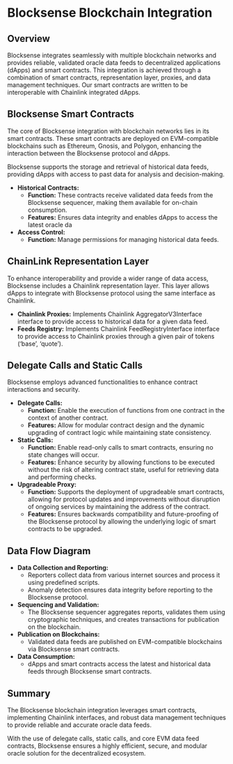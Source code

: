 
# Blocksense Blockchain Integration

## Overview

Blocksense integrates seamlessly with multiple blockchain networks and provides reliable, validated oracle data feeds to decentralized applications (dApps) and smart contracts. This integration is achieved through a combination of smart contracts, representation layer, proxies, and data management techniques. Our smart contracts are written to be interoperable with Chainlink integrated dApps.

<DiagramImage className="blocksense__diagram mt-6 mb-6" src="/diagrams/BlocksenseIntegration.png" alt="Blocksense Integration"/>

## Blocksense Smart Contracts

The core of Blocksense integration with blockchain networks lies in its smart contracts. These smart contracts are deployed on EVM-compatible blockchains such as Ethereum, Gnosis, and Polygon, enhancing the interaction between the Blocksense protocol and dApps.

Blocksense supports the storage and retrieval of historical data feeds, providing dApps with access to past data for analysis and decision-making.

- **Historical Contracts:**
  - **Function:** These contracts receive validated data feeds from the Blocksense sequencer, making them available for on-chain consumption.
  - **Features:** Ensures data integrity and enables dApps to access the latest oracle da
- **Access Control:**
  - **Function:** Manage permissions for managing historical data feeds.

## ChainLink Representation Layer

To enhance interoperability and provide a wider range of data access, Blocksense includes a Chainlink representation layer. This layer allows dApps to integrate with Blocksense protocol using the same interface as Chainlink.

- **Chainlink Proxies:** Implements Chainlink AggregatorV3Interface interface to provide access to historical data for a given data feed.
- **Feeds Registry:** Implements Chainlink FeedRegistryInterface interface to provide access to Chainlink proxies through a given pair of tokens (‘base’, ‘quote’).

## Delegate Calls and Static Calls

Blocksense employs advanced functionalities to enhance contract interactions and security.

- **Delegate Calls:**
  - **Function:** Enable the execution of functions from one contract in the context of another contract.
  - **Features:** Allow for modular contract design and the dynamic upgrading of contract logic while maintaining state consistency.
- **Static Calls:**
  - **Function:** Enable read-only calls to smart contracts, ensuring no state changes will occur.
  - **Features:** Enhance security by allowing functions to be executed without the risk of altering contract state, useful for retrieving data and performing checks.
- **Upgradeable Proxy:**
  - **Function:** Supports the deployment of upgradeable smart contracts, allowing for protocol updates and improvements without disruption of ongoing services by maintaining the address of the contract.
  - **Features:** Ensures backwards compatibility and future-proofing of the Blocksense protocol by allowing the underlying logic of smart contracts to be upgraded.

## Data Flow Diagram

- **Data Collection and Reporting:**
  - Reporters collect data from various internet sources and process it using predefined scripts.
  - Anomaly detection ensures data integrity before reporting to the Blocksense protocol.
- **Sequencing and Validation:**
  - The Blocksense sequencer aggregates reports, validates them using cryptographic techniques, and creates transactions for publication on the blockchain.
- **Publication on Blockchains:**
  - Validated data feeds are published on EVM-compatible blockchains via Blocksense smart contracts.
- **Data Consumption:**
  - dApps and smart contracts access the latest and historical data feeds through Blocksense smart contracts.

## Summary

The Blocksense blockchain integration leverages smart contracts, implementing Chainlink interfaces, and robust data management techniques to provide reliable and accurate oracle data feeds.

With the use of delegate calls, static calls, and core EVM data feed contracts, Blocksense ensures a highly efficient, secure, and modular oracle solution for the decentralized ecosystem.
